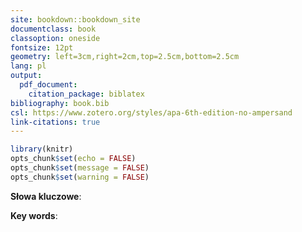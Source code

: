 ```yaml
--- 
site: bookdown::bookdown_site
documentclass: book
classoption: oneside
fontsize: 12pt
geometry: left=3cm,right=2cm,top=2.5cm,bottom=2.5cm
lang: pl
output:
  pdf_document:
    citation_package: biblatex
bibliography: book.bib
csl: https://www.zotero.org/styles/apa-6th-edition-no-ampersand
link-citations: true
---
```


```r
library(knitr)
opts_chunk$set(echo = FALSE)
opts_chunk$set(message = FALSE)
opts_chunk$set(warning = FALSE)
```

```{=latex}
\pagestyle{fancy}
\fancyhf{}
\renewcommand*{\tablename}{Tabela}
\thispagestyle{empty}
\fancyhead[RO]{\thepage}

\maketitle

\thispagestyle{empty}
\fancyhead[LO]{\textbf{\small{}}}
\renewcommand{\headrulewidth}{0.0pt}
```

\newpage

```{=latex}
\thispagestyle{empty}
\fancyhead[LO]{\textbf{\small{}}}
\renewcommand{\headrulewidth}{0.0pt}

\begin{center}
\textbf{STRESZCZENIE}
\end{center}

\vspace{30pt}
```

\AAA{STRESZCZENIE}

**Słowa kluczowe**: \AAA{KEYWORDS}

```{=latex}
\vspace{40pt}

\begin{center}
\textbf{ABSTRACT}
\end{center}

\vspace{30pt}
```

\AAA{STRESZCZENIE ENG}

**Key words**: \AAA{KEYWORDS ENG}

\newpage

```{=latex}
\setcounter{page}{1}
\fancyhead[LO]{\textbf{\small{Spis treści}}}
\renewcommand{\headrulewidth}{0.5pt}
\tableofcontents
```